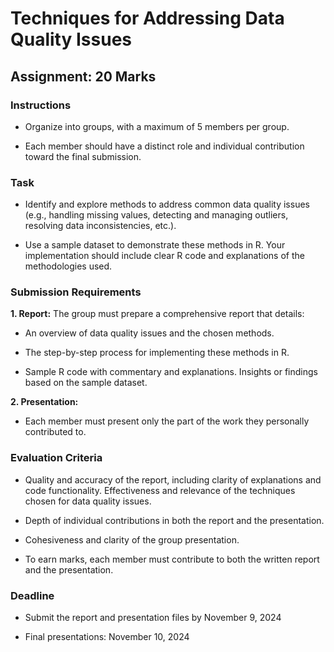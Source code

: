 # Techniques for Addressing Data Quality Issues

## Assignment: 20 Marks

### Instructions

-   Organize into groups, with a maximum of 5 members per group.

-   Each member should have a distinct role and individual contribution toward the final submission.

### Task

-   Identify and explore methods to address common data quality issues (e.g., handling missing values, detecting and managing outliers, resolving data inconsistencies, etc.).

-   Use a sample dataset to demonstrate these methods in R. Your implementation should include clear R code and explanations of the methodologies used.

### Submission Requirements

**1. Report:** The group must prepare a comprehensive report that details:

-   An overview of data quality issues and the chosen methods.

-   The step-by-step process for implementing these methods in R.

-   Sample R code with commentary and explanations. Insights or findings based on the sample dataset.

**2. Presentation:**

-   Each member must present only the part of the work they personally contributed to.

### Evaluation Criteria

-   Quality and accuracy of the report, including clarity of explanations and code functionality. Effectiveness and relevance of the techniques chosen for data quality issues.

-   Depth of individual contributions in both the report and the presentation.

-   Cohesiveness and clarity of the group presentation.

-   To earn marks, each member must contribute to both the written report and the presentation.

### Deadline

-   Submit the report and presentation files by November 9, 2024

-   Final presentations: November 10, 2024
